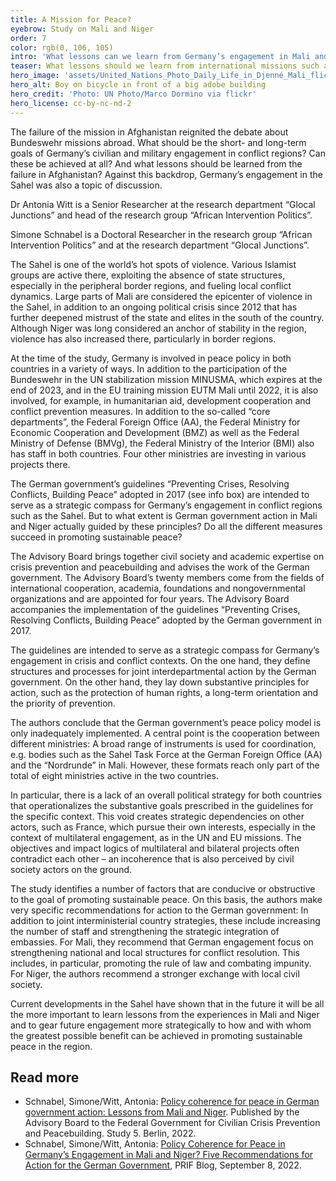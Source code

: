 ```yaml
---
title: A Mission for Peace?
eyebrow: Study on Mali and Niger
order: 7
color: rgb(0, 106, 105)
intro: 'What lessons can we learn from Germany’s engagement in Mali and Niger? This is the question addressed in the study “Policy coherence for peace in German government action: Lessons from Mali and Niger,” which was written by Antonia Witt and Simone Schnabel in collaboration with Baba Dakono and Abdoul Karim Saidou. The study was commissioned by the Advisory Board to the Federal Government for Civilian Crisis Prevention and Peacebuilding (see info box). In more than 100 guided interviews, the researchers spoke with representatives of government departments, implementing organizations and civil society actors in Germany, Mali and Niger.'
teaser: What lessons should we learn from international missions such as those in Mali and Niger? In a study for the Advisory Council on Civilian Crisis Prevention and Peacebuilding, Antonia Witt and Simone Schnabel explore precisely this question.
hero_image: 'assets/United_Nations_Photo_Daily_Life_in_Djenné_Mali_flickr_CC_BY-NC-ND_2.0_RGB.jpg'
hero_alt: Boy on bicycle in front of a big adobe building
hero_credit: 'Photo: UN Photo/Marco Dormino via flickr'
hero_license: cc-by-nc-nd-2
---
```


<Leadin>The failure of the mission</Leadin> in Afghanistan reignited the debate about Bundeswehr missions abroad. What should be the short- and long-term goals of Germany’s civilian and military engagement in conflict regions? Can these be achieved at all? And what lessons should be learned from the failure in Afghanistan? Against this backdrop, Germany’s engagement in the Sahel was also a topic of discussion.

<PersonList title="About the authors">
  <Person name="Antonia Witt" image="assets/Antonia_RGB.jpg" >

Dr Antonia Witt is a Senior Researcher at the research department “Glocal Junctions” and head of the research group “African Intervention Politics”.

</Person>
  <Person name="Simone Schnabel" image="assets/Simone S_RGB.jpg" >

Simone Schnabel is a Doctoral Researcher in the research group “African Intervention Politics” and at the research department “Glocal Junctions”.

</Person>
</PersonList>

The Sahel is one of the world’s hot spots of violence. Various Islamist groups are active there, exploiting the absence of state structures, especially in the peripheral border regions, and fueling local conflict dynamics. Large parts of Mali are considered the epicenter of violence in the Sahel, in addition to an ongoing political crisis since 2012 that has further deepened mistrust of the state and elites in the south of the country. Although Niger was long considered an anchor of stability in the region, violence has also increased there, particularly in border regions.

At the time of the study, Germany is involved in peace policy in both countries in a variety of ways. In addition to the participation of the Bundeswehr in the UN stabilization mission MINUSMA, which expires at the end of 2023, and in the EU training mission EUTM Mali until 2022, it is also involved, for example, in humanitarian aid, development cooperation and conflict prevention measures. In addition to the so-called “core departments”, the Federal Foreign Office (AA), the Federal Ministry for Economic Cooperation and Development (BMZ) as well as the Federal Ministry of Defense (BMVg), the Federal Ministry of the Interior (BMI) also has staff in both countries. Four other ministries are investing in various projects there. 

The German government’s guidelines “Preventing Crises, Resolving Conflicts, Building Peace” adopted in 2017 (see info box) are intended to serve as a strategic compass for Germany’s engagement in conflict regions such as the Sahel. But to what extent is German government action in Mali and Niger actually guided by these principles? Do all the different measures succeed in promoting sustainable peace?

<Callout eyebrow="Info box" title="Advisory Board to the Federal Government for Civilian Crisis Prevention and Peacebuilding" expandable={false}>

The Advisory Board brings together civil society and academic expertise on crisis prevention and peacebuilding and advises the work of the German government. The Advisory Board’s twenty members come from the fields of international cooperation, academia, foundations and nongovernmental organizations and are appointed for four years. The Advisory Board accompanies the implementation of the guidelines “Preventing Crises, Resolving Conflicts, Building Peace” adopted by the German government in 2017. 

The guidelines are intended to serve as a strategic compass for Germany’s engagement in crisis and conflict contexts. On the one hand, they define structures and processes for joint interdepartmental action by the German government. On the other hand, they lay down substantive principles for action, such as the protection of human rights, a long-term orientation and the priority of prevention.

</Callout>

The authors conclude that the German government’s peace policy model is only inadequately implemented. A central point is the cooperation between different ministries: A broad range of instruments is used for coordination, e.g. bodies such as the Sahel Task Force at the German Foreign Office (AA) and the “Nordrunde” in Mali. However, these formats reach only part of the total of eight ministries active in the two countries. 

In particular, there is a lack of an overall political strategy for both countries that operationalizes the substantive goals prescribed in the guidelines for the specific context. This void creates strategic dependencies on other actors, such as France, which pursue their own interests, especially in the context of multilateral engagement, as in the UN and EU missions. The objectives and impact logics of multilateral and bilateral projects often contradict each other – an incoherence that is also perceived by civil society actors on the ground.

The study identifies a number of factors that are conducive or obstructive to the goal of promoting sustainable peace. On this basis, the authors make very specific recommendations for action to the German government: In addition to joint interministerial country strategies, these include increasing the number of staff and strengthening the strategic integration of embassies. For Mali, they recommend that German engagement focus on strengthening national and local structures for conflict resolution. This includes, in particular, promoting the rule of law and combating impunity. For Niger, the authors recommend a stronger exchange with local civil society.

Current developments in the Sahel have shown that in the future it will be all the more important to learn lessons from the experiences in Mali and Niger and to gear future engagement more strategically to how and with whom the greatest possible benefit can be achieved in promoting sustainable peace in the region.

<Notes>

## Read more

- Schnabel, Simone/Witt, Antonia: [Policy coherence for peace in German government action: Lessons from Mali and Niger](https://beirat-zivile-krisenpraevention.org/en/publication/policy-coherence-for-peace-in-german-governments-actions/). Published by the Advisory Board to the Federal Government for Civilian Crisis Prevention and Peacebuilding. Study 5. Berlin, 2022.
- Schnabel, Simone/Witt, Antonia: [Policy Coherence for Peace in Germany’s Engagement in Mali and Niger? Five Recommendations for Action for the German Government](https://blog.prif.org/2022/09/08/policy-coherence-for-peace-in-germanys-engagement-in-mali-and-niger-five-recommendations-for-action-for-the-german-government/), PRIF Blog, September 8, 2022.

</Notes>

